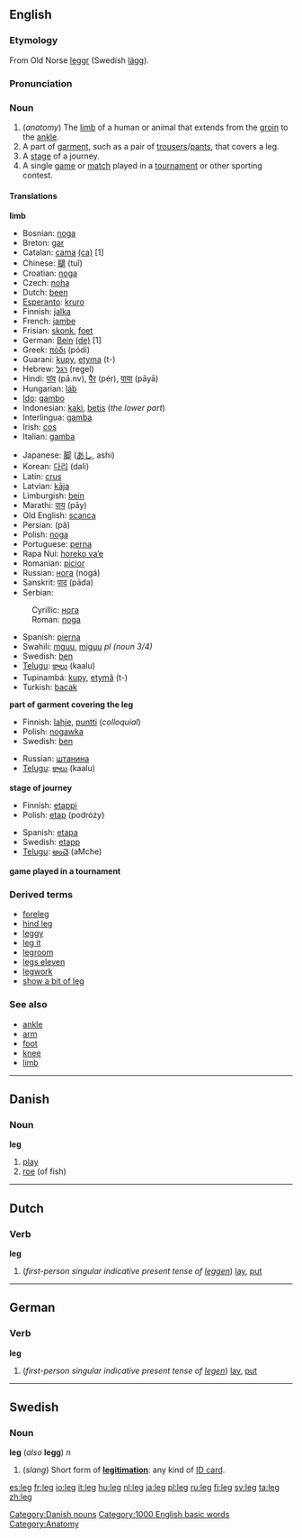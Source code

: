 ==English==
===Etymology===
From Old Norse [[leggr]] (Swedish [[lägg]]).

===Pronunciation===
{{IPA|/lɛg/}}

===Noun===
{{en-noun|leg|legs}}

#(''anatomy'') The [[limb]] of a human or animal that extends from the [[groin]] to the [[ankle]].
# A part of [[garment]], such as a pair of [[trousers]]/[[pants]], that covers a leg.
# A [[stage]] of a journey.
# A single [[game]] or [[match]] played in a [[tournament]] or other sporting contest.

====Translations====
'''limb'''
{{top}}
*Bosnian: [[noga#Bosnian|noga]] {{f}}
*Breton: [[gar]] {{f}}
*Catalan: [[cama]] {{f}} [[:ca:cama|(ca)]] [1]
*Chinese: [[腿]] (tuǐ)
*Croatian: [[noga]]
*Czech: [[noha]]
*Dutch: [[been]] {{n}}
*[[Esperanto]]: [[kruro]]
*Finnish: [[jalka]]
*French: [[jambe]] {{f}}
*Frisian: [[skonk]], [[foet]]
*German: [[Bein]] {{n}} [[:de:Bein|(de)]] [1]
*Greek: [[πόδι]] (pódi) {{n}}
*Guarani: [[kupy]], [[etyma]] (t-)
*Hebrew: [[רגל]] (regel) {{f}}
*Hindi: [[पांव]] (pā.nv), [[पैर]] (pér), [[पाया]] (pāyā)
*Hungarian: [[láb]]
*[[Ido]]: [[gambo]]
*Indonesian: [[kaki]], [[betis]] (''the lower part'')
*Interlingua: [[gamba]]
*Irish: [[cos]] {{f}}
*Italian: [[gamba]] {{f}}
{{mid}}
*Japanese: [[脚]] ([[あし]], ashi)
*Korean: [[다리]] (dali)
*Latin: [[crus]] {{n}}
*Latvian: [[kāja]] {{f}}
*Limburgish: [[bein]] {{n}}
*Marathi: [[पाय]] (pāy)
*Old English: [[scanca]] {{m}}
*Persian: {{FAchar|[[پا]]}} (pâ)
*Polish: [[noga]] {{f}}
*Portuguese: [[perna]] {{f}}
*Rapa Nui: [[horeko va’e]]
*Romanian: [[picior]] {{n}}
*Russian: [[нога]] (nogá) {{f}}
*Sanskrit: [[पाद]] (pāda)
*Serbian:
:Cyrillic: [[нога#Serbian|нога]] {{f}}
:Roman: [[noga#Serbian|noga]] {{f}}
*Spanish: [[pierna]] {{f}}
*Swahili: [[mguu]], [[miguu]] ''pl (noun 3/4)''
*Swedish: [[ben#Swedish|ben]] {{n}}
*[[Telugu]]: [[కాలు]] (kaalu)
*Tupinambá: [[kupy]], [[etymã]] (t-)
*Turkish: [[bacak]]
{{bottom}}

'''part of garment covering the leg'''
{{top}}
*Finnish: [[lahje]], [[puntti]] (''colloquial'')
*Polish: [[nogawka]] {{f}}
*Swedish: [[ben#Swedish|ben]] {{n}}
{{mid}}
*Russian: [[штанина]] {{f}}
*[[Telugu]]: [[కాలు]] (kaalu)
{{bottom}}

'''stage of journey'''
{{top}}
*Finnish: [[etappi]]
*Polish: [[etap]] (podróży) {{m}}
{{mid}}
*Spanish: [[etapa]] {{f}}
*Swedish: [[etapp]] {{c}}
*[[Telugu]]: [[అంచె]] (aMche)
{{bottom}}

'''game played in a tournament'''
{{top}}
{{mid}}
{{bottom}}

===Derived terms===
*[[foreleg]]
*[[hind leg]]
*[[leggy]]
*[[leg it]]<!--slang: to run away-->
*[[legroom]]
*[[legs eleven]]
*[[legwork]]
*[[show a bit of leg]]

===See also===
*[[ankle]]
*[[arm]]
*[[foot]]
*[[knee]]
*[[limb]]

----
==Danish==

===Noun===
'''leg'''

#[[play]]
#[[roe]] (of fish)

[[Category:Danish nouns]]

----
==Dutch==

===Verb===
'''leg'''

#(''first-person singular indicative present tense of [[leggen]]'') [[lay]], [[put]]

----
==German==

===Verb===
'''leg'''

#(''first-person singular indicative present tense of [[legen]]'') [[lay]], [[put]]

----
==Swedish==

===Noun===
'''leg''' (''also'' '''legg''') ''n''

#(''slang'') Short form of '''[[legitimation]]''': any kind of [[ID card]].

[[Category:1000 English basic words]]
[[Category:Anatomy]]

[[es:leg]]
[[fr:leg]]
[[io:leg]]
[[it:leg]]
[[hu:leg]]
[[nl:leg]]
[[ja:leg]]
[[pl:leg]]
[[ru:leg]]
[[fi:leg]]
[[sv:leg]]
[[ta:leg]]
[[zh:leg]]
